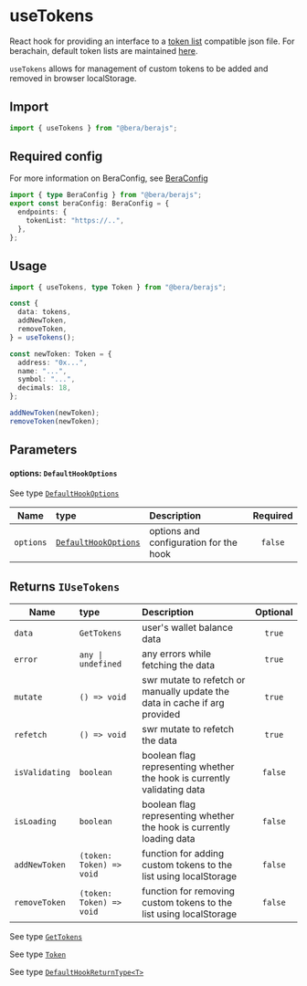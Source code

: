 # useTokens

React hook for providing an interface to a [token list](https://tokenlists.org/) compatible json file. For berachain, default token lists are maintained [here](https://github.com/berachain/default-token-list).

`useTokens` allows for management of custom tokens to be added and removed in browser localStorage.

## Import

```ts
import { useTokens } from "@bera/berajs";
```

## Required config

For more information on BeraConfig, see [BeraConfig](/bera-config/)
```ts twoslash
import { type BeraConfig } from "@bera/berajs";
export const beraConfig: BeraConfig = {
  endpoints: {
    tokenList: "https://..",
  },
};
```

## Usage

```ts twoslash [example.ts]
import { useTokens, type Token } from "@bera/berajs";

const {
  data: tokens,
  addNewToken,
  removeToken,
} = useTokens();

const newToken: Token = {
  address: "0x...",
  name: "...",
  symbol: "...",
  decimals: 18,
};

addNewToken(newToken);
removeToken(newToken);
```

## Parameters

#### options: `DefaultHookOptions`

See type [`DefaultHookOptions`](/types/DefaultHookOptions/)

| Name      | type                                               | Description                            | Required |
| --------- | :------------------------------------------------- | :------------------------------------- | :------: |
| `options` | [`DefaultHookOptions`](/types/DefaultHookOptions/) | options and configuration for the hook | `false`  |


## Returns `IUseTokens`


| Name           | type                                | Description                                                                | Optional |
| -------------- | :---------------------------------- | :------------------------------------------------------------------------- | :------: |
| `data`         | `GetTokens`        | user's wallet balance data                                           |  `true`  |
| `error`        | `any \| undefined`                  | any errors while fetching the data                                         |  `true`  |
| `mutate`       | `() => void` | swr mutate to refetch or manually update the data in cache if arg provided |  `true`  |
| `refetch`      | `() => void`                        | swr mutate to refetch the data                                             |  `true`  |
| `isValidating` | `boolean`                           | boolean flag representing whether the hook is currently validating data    | `false`  |
| `isLoading`    | `boolean`                           | boolean flag representing whether the hook is currently loading data       | `false`  |
| `addNewToken`    | `(token: Token) => void`                   | function for adding custom tokens to the list using localStorage     | `false`  |
| `removeToken`    | `(token: Token) => void`                         |  function for removing custom tokens to the list using localStorage   | `false`  |


See type [`GetTokens`](/types/GetTokens/)

See type [`Token`](/types/Token/)

See type [`DefaultHookReturnType<T>`](/types/DefaultHookReturnType/)
